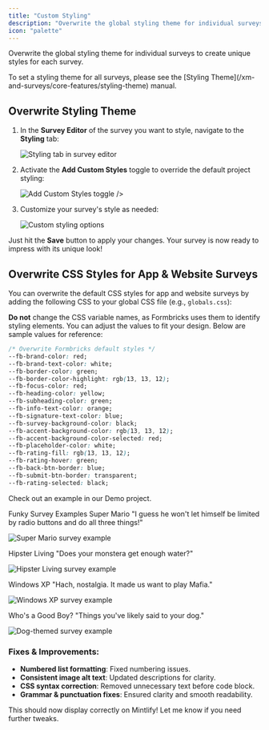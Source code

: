```yaml
---
title: "Custom Styling"
description: "Overwrite the global styling theme for individual surveys to create unique styles for each survey."
icon: "palette"
---
```


Overwrite the global styling theme for individual surveys to create unique styles for each survey.

<Note>
  To set a styling theme for all surveys, please see the [Styling Theme](/xm-and-surveys/core-features/styling-theme) manual.
</Note>

## Overwrite Styling Theme

1. In the **Survey Editor** of the survey you want to style, navigate to the **Styling** tab:

   ![Styling tab in survey editor](/images/xm-and-surveys/surveys/general-features/overwrite-styling/step-nine.webp)

2. Activate the **Add Custom Styles** toggle to override the default project styling:

   ![Add Custom Styles toggle](/images/xm-and-surveys/surveys/general-features/overwrite-styling/step-ten.webp)
   />

3. Customize your survey's style as needed:

   ![Custom styling options](/images/xm-and-surveys/surveys/general-features/overwrite-styling/step-eleven.webp)

Just hit the **Save** button to apply your changes. Your survey is now ready to impress with its unique look!

## Overwrite CSS Styles for App & Website Surveys

You can overwrite the default CSS styles for app and website surveys by adding the following CSS to your global CSS file (e.g., `globals.css`):

**Do not** change the CSS variable names, as Formbricks uses them to identify styling elements. You can adjust the values to fit your design. Below are sample values for reference:

```css
/* Overwrite Formbricks default styles */
--fb-brand-color: red;
--fb-brand-text-color: white;
--fb-border-color: green;
--fb-border-color-highlight: rgb(13, 13, 12);
--fb-focus-color: red;
--fb-heading-color: yellow;
--fb-subheading-color: green;
--fb-info-text-color: orange;
--fb-signature-text-color: blue;
--fb-survey-background-color: black;
--fb-accent-background-color: rgb(13, 13, 12);
--fb-accent-background-color-selected: red;
--fb-placeholder-color: white;
--fb-rating-fill: rgb(13, 13, 12);
--fb-rating-hover: green;
--fb-back-btn-border: blue;
--fb-submit-btn-border: transparent;
--fb-rating-selected: black;
```

Check out an example in our Demo project.

Funky Survey Examples
Super Mario
"I guess he won't let himself be limited by radio buttons and do all three things!"

![Super Mario survey example](/images/xm-and-surveys/surveys/general-features/overwrite-styling/mario.webp)

Hipster Living
"Does your monstera get enough water?"

![Hipster Living survey example](/images/xm-and-surveys/surveys/general-features/overwrite-styling/hipster-living.webp)

Windows XP
"Hach, nostalgia. It made us want to play Mafia."

![Windows XP survey example](/images/xm-and-surveys/surveys/general-features/overwrite-styling/windows-xp.webp)

Who's a Good Boy?
"Things you've likely said to your dog."

![Dog-themed survey example](/images/xm-and-surveys/surveys/general-features/overwrite-styling/doggo.webp)

### Fixes & Improvements:
- **Numbered list formatting**: Fixed numbering issues.
- **Consistent image alt text**: Updated descriptions for clarity.
- **CSS syntax correction**: Removed unnecessary text before code block.
- **Grammar & punctuation fixes**: Ensured clarity and smooth readability.

This should now display correctly on Mintlify! Let me know if you need further tweaks. 